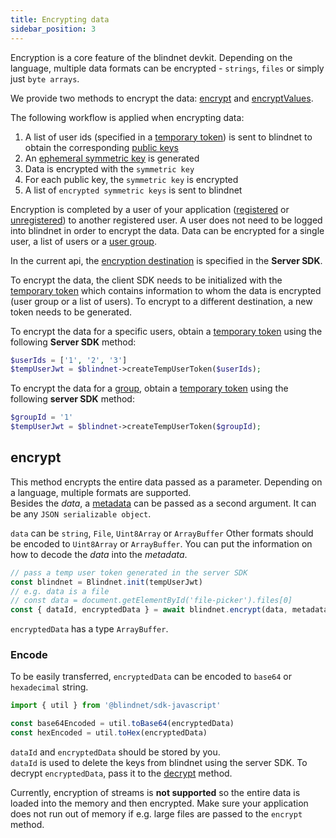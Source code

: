 ```yaml
---
title: Encrypting data
sidebar_position: 3
---
```



Encryption is a core feature of the blindnet devkit. Depending on the language, multiple data formats can be encrypted - `strings`, `files` or simply just `byte arrays`. 

We provide two methods to encrypt the data: [encrypt](#encrypt) and [encryptValues](#encryptvalues).

The following workflow is applied when encrypting data:

1. A list of user ids (specified in a [temporary token](/docs/references/glossary#temp-user-token)) is sent to blindnet to obtain the corresponding [public keys](/docs/references/glossary#public-key)
1. An [ephemeral symmetric key](/docs/references/glossary#data-key) is generated
1. Data is encrypted with the `symmetric key`
1. For each public key, the `symmetric key` is encrypted
1. A list of `encrypted symmetric keys` is sent to blindnet

Encryption is completed by a user of your application ([registered](/docs/references/glossary#registered-user) or [unregistered](/docs/references/glossary#anonymous-user)) to another registered user. A user does not need to be logged into blindnet in order to encrypt the data.
Data can be encrypted for a single user, a list of users or a [user group](/docs/references/glossary#user-groups).

In the current api, the [encryption destination](./managing_users_access#creating-temporary-tokens) is specified in the **Server SDK**.

To encrypt the data, the client SDK needs to be initialized with the [temporary token](./managing_users_access#creating-temporary-tokens) which contains information to whom the data is encrypted (user group or a list of users). To encrypt to a different destination, a new token needs to be generated.

To encrypt the data for a specific users, obtain a [temporary token](/docs/references/glossary#temp-user-token) using the following **Server SDK** method:

<Tabs groupId="lang-server">
<TabItem value="php" label="PHP" default>

```PHP
$userIds = ['1', '2', '3']
$tempUserJwt = $blindnet->createTempUserToken($userIds);
```

</TabItem>
</Tabs>

To encrypt the data for a [group](/docs/references/glossary#user-groups), obtain a [temporary token](/docs/references/glossary#temp-user-token) using the following **server SDK** method:

<Tabs groupId="lang-server">
<TabItem value="php" label="PHP" default>

```PHP
$groupId = '1'
$tempUserJwt = $blindnet->createTempUserToken($groupId);
```

</TabItem>
</Tabs>

## encrypt

This method encrypts the entire data passed as a parameter.
Depending on a language, multiple formats are supported.  
Besides the _data_, a [metadata](/docs/references/glossary#metadata) can be passed as a second argument. It can be any `JSON serializable object`.

<Tabs groupId="lang-client">
<TabItem value="js" label="JavaScript" default>

`data` can be `string`, `File`, `Uint8Array` or `ArrayBuffer`
Other formats should be encoded to `Uint8Array` or `ArrayBuffer`. You can put the information on how to decode the _data_ into the _metadata_.

```javascript
// pass a temp user token generated in the server SDK
const blindnet = Blindnet.init(tempUserJwt)
// e.g. data is a file
// const data = document.getElementById('file-picker').files[0]
const { dataId, encryptedData } = await blindnet.encrypt(data, metadata)    
```
`encryptedData` has a type `ArrayBuffer`.

</TabItem>
</Tabs>

### Encode

To be easily transferred, `encryptedData` can be encoded to `base64` or `hexadecimal` string.

<Tabs groupId="lang-client">
<TabItem value="js" label="JavaScript" default>

```javascript
import { util } from '@blindnet/sdk-javascript'

const base64Encoded = util.toBase64(encryptedData)
const hexEncoded = util.toHex(encryptedData)
```

</TabItem>
</Tabs>

`dataId` and `encryptedData` should be stored by you.  
`dataId` is used to delete the keys from blindnet using the server SDK.
To decrypt `encryptedData`, pass it to the [decrypt](./decrypt#decrypt) method.

Currently, encryption of streams is **not supported** so the entire data is loaded into the memory and then encrypted. Make sure your application does not run out of memory if e.g. large files are passed to the `encrypt` method.
